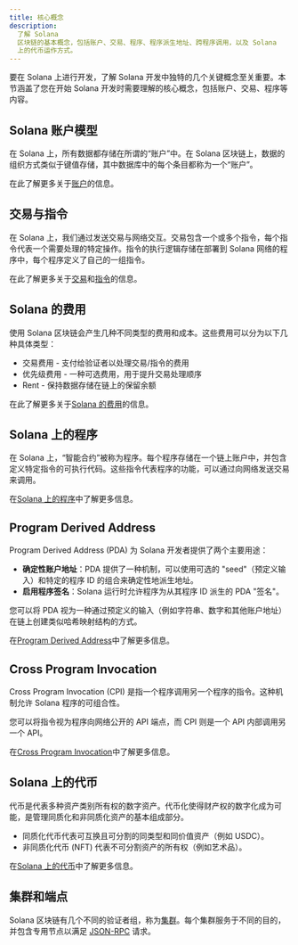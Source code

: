 ```yaml
---
title: 核心概念
description:
  了解 Solana
  区块链的基本概念，包括账户、交易、程序、程序派生地址、跨程序调用，以及 Solana
  上的代币运作方式。
---
```


要在 Solana 上进行开发，了解 Solana 开发中独特的几个关键概念至关重要。本节涵盖了您在开始 Solana 开发时需要理解的核心概念，包括账户、交易、程序等内容。

## Solana 账户模型

在 Solana 上，所有数据都存储在所谓的“账户”中。在 Solana 区块链上，数据的组织方式类似于键值存储，其中数据库中的每个条目都称为一个“账户”。

在此了解更多关于[账户](/docs/core/accounts)的信息。

## 交易与指令

在 Solana 上，我们通过发送交易与网络交互。交易包含一个或多个指令，每个指令代表一个需要处理的特定操作。指令的执行逻辑存储在部署到 Solana 网络的程序中，每个程序定义了自己的一组指令。

在此了解更多关于[交易](/docs/core/transactions)和[指令](/docs/core/transactions#instruction)的信息。

## Solana 的费用

使用 Solana 区块链会产生几种不同类型的费用和成本。这些费用可以分为以下几种具体类型：

- 交易费用 - 支付给验证者以处理交易/指令的费用
- 优先级费用 - 一种可选费用，用于提升交易处理顺序
- Rent - 保持数据存储在链上的保留余额

在此了解更多关于[Solana 的费用](/docs/core/fees)的信息。

## Solana 上的程序

在 Solana 上，“智能合约”被称为程序。每个程序存储在一个链上账户中，并包含定义特定指令的可执行代码。这些指令代表程序的功能，可以通过向网络发送交易来调用。

在[Solana 上的程序](/docs/core/programs)中了解更多信息。

## Program Derived Address

Program Derived Address (PDA) 为 Solana 开发者提供了两个主要用途：

- **确定性账户地址**：PDA 提供了一种机制，可以使用可选的 "seed"（预定义输入）和特定的程序 ID 的组合来确定性地派生地址。
- **启用程序签名**：Solana 运行时允许程序为从其程序 ID 派生的 PDA "签名"。

您可以将 PDA 视为一种通过预定义的输入（例如字符串、数字和其他账户地址）在链上创建类似哈希映射结构的方式。

在[Program Derived Address](/docs/core/pda)中了解更多信息。

## Cross Program Invocation

Cross Program Invocation
(CPI) 是指一个程序调用另一个程序的指令。这种机制允许 Solana 程序的可组合性。

您可以将指令视为程序向网络公开的 API 端点，而 CPI 则是一个 API 内部调用另一个 API。

在[Cross Program Invocation](/docs/core/cpi)中了解更多信息。

## Solana 上的代币

代币是代表多种资产类别所有权的数字资产。代币化使得财产权的数字化成为可能，是管理同质化和非同质化资产的基本组成部分。

- 同质化代币代表可互换且可分割的同类型和同价值资产（例如 USDC）。
- 非同质化代币 (NFT) 代表不可分割资产的所有权（例如艺术品）。

在[Solana 上的代币](/docs/core/tokens)中了解更多信息。

## 集群和端点

Solana 区块链有几个不同的验证者组，称为[集群](/docs/references/clusters)。每个集群服务于不同的目的，并包含专用节点以满足
[JSON-RPC](/docs/rpc/) 请求。
